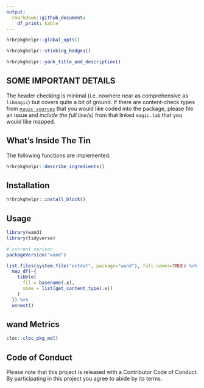 ```yaml
---
output: 
  rmarkdown::github_document:
    df_print: kable
---
```

```r
hrbrpkghelpr::global_opts()
```

```r
hrbrpkghelpr::stinking_badges()
```

```r
hrbrpkghelpr::yank_title_and_description()
```

## SOME IMPORTANT DETAILS

The header checking is minimal (i.e. nowhere near as comprehensive as `libmagic`) but covers quite a bit of ground. If there are content-check types from [`magic sources`](https://github.com/threatstack/libmagic/tree/master/magic/) that you would like coded into the package, please file an issue and _include the full line(s)_ from that linked `magic.tab` that you would like mapped.

## What's Inside The Tin

The following functions are implemented:

```r
hrbrpkghelpr::describe_ingredients()
```

## Installation

```r
hrbrpkghelpr::install_block()
```

## Usage

```r
library(wand)
library(tidyverse)

# current verison
packageVersion("wand")
```

```r
list.files(system.file("extdat", package="wand"), full.names=TRUE) %>% 
  map_df(~{
    tibble(
      fil = basename(.x),
      mime = list(get_content_type(.x))
    )
  }) %>% 
  unnest()
```

## wand Metrics

```r
cloc::cloc_pkg_md()
```

## Code of Conduct

Please note that this project is released with a Contributor Code of Conduct. By participating in this project you agree to abide by its terms.